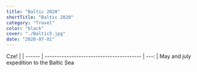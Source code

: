 ```yaml
---
title: "Baltic 2020"
shortTitle: "Baltic 2020"
category: "Travel"
color: "black"
cover: "./Baltic5.jpg"
date: "2020-07-01"
---
```


Cze! |
| ------ | ---------------------------------------- | ---: | May and july expedition to the Baltic Sea
